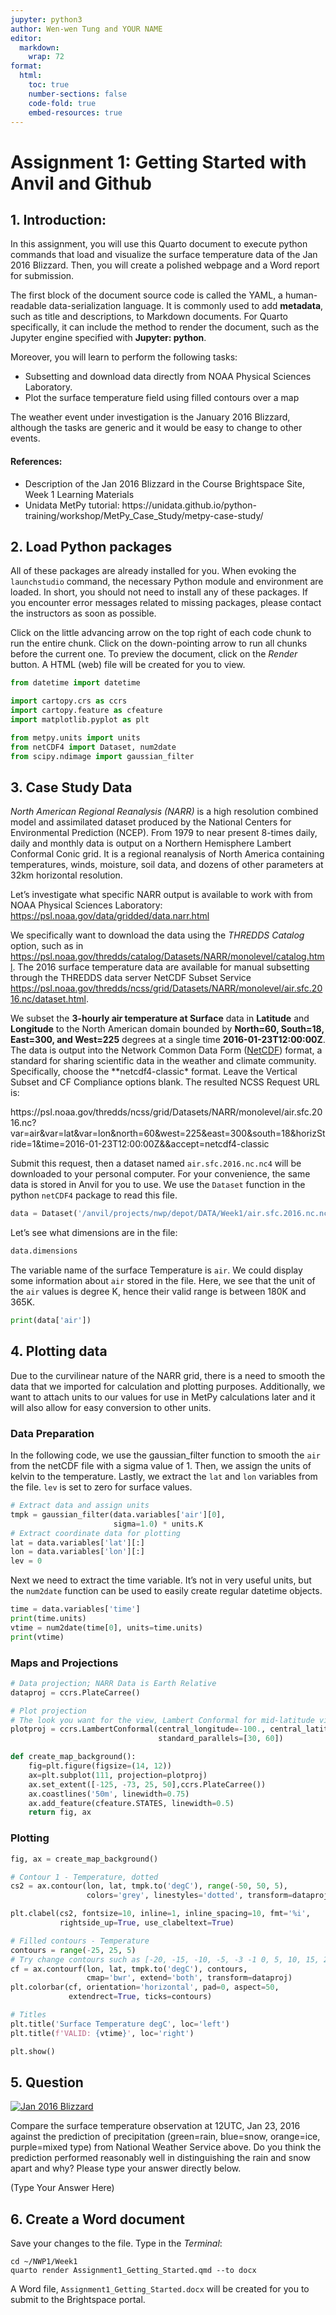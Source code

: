 ```yaml
---
jupyter: python3
author: Wen-wen Tung and YOUR NAME
editor: 
  markdown: 
    wrap: 72
format:
  html:
    toc: true
    number-sections: false
    code-fold: true
    embed-resources: true
---
```


# Assignment 1: Getting Started with Anvil and Github

## 1. Introduction:

In this assignment, you will use this Quarto document to execute python commands that load and visualize the surface temperature data of the Jan 2016 Blizzard. Then, you will create a polished webpage and a Word report for submission.  

The first block of the document source code is called the YAML, a human-readable data-serialization language. It is commonly used to add **metadata**, such as title and descriptions, to Markdown documents. For Quarto specifically, it can include the method to render the document, such as the Jupyter engine specified with **Jupyter: python**.


Moreover, you will learn to perform the following tasks:

 - Subsetting and download data directly from NOAA Physical Sciences Laboratory.
 - Plot the surface temperature field using filled contours over a map

The weather event under investigation is the January 2016 Blizzard, although the tasks are generic and it would be easy to change to other events. 

#### References:

- Description of the Jan 2016 Blizzard in the Course Brightspace Site, Week 1 Learning Materials
- Unidata MetPy tutorial: https://unidata.github.io/python-training/workshop/MetPy_Case_Study/metpy-case-study/


## 2. Load Python packages

All of these packages are already installed for you. When evoking the `launchstudio` command, the necessary Python module and environment are loaded. In short, you should not need to install any of these packages. If you encounter error messages related to missing packages, please contact the instructors as soon as possible. 

Click on the little advancing arrow on the top right of each code chunk to run the entire chunk. Click on the down-pointing arrow to run all chunks before the current one. To preview the document, click on the *Render* button. A HTML (web) file will be created for you to view.

```python
from datetime import datetime

import cartopy.crs as ccrs
import cartopy.feature as cfeature
import matplotlib.pyplot as plt

from metpy.units import units
from netCDF4 import Dataset, num2date
from scipy.ndimage import gaussian_filter
```

## 3. Case Study Data

*North American Regional Reanalysis (NARR)* is a high resolution combined model and assimilated dataset produced by the National Centers for Environmental Prediction (NCEP). From 1979 to near present 8-times daily, daily and monthly data is output on a Northern Hemisphere Lambert Conformal Conic grid. It is a regional reanalysis of North America containing temperatures, winds, moisture,
soil data, and dozens of other parameters at 32km horizontal resolution.

Let's investigate what specific NARR output is available to work with
from NOAA Physical Sciences Laboratory: [https://psl.noaa.gov/data/gridded/data.narr.html](https://psl.noaa.gov/data/gridded/data.narr.html)

We specifically want to download the data using the *THREDDS Catalog* option, such as in [https://psl.noaa.gov/thredds/catalog/Datasets/NARR/monolevel/catalog.html](https://psl.noaa.gov/thredds/catalog/Datasets/NARR/monolevel/catalog.html). The 2016 surface temperature data are available for manual subsetting through the THREDDS data server NetCDF Subset Service [https://psl.noaa.gov/thredds/ncss/grid/Datasets/NARR/monolevel/air.sfc.2016.nc/dataset.html](https://psl.noaa.gov/thredds/ncss/grid/Datasets/NARR/monolevel/air.sfc.2016.nc/dataset.html).

We subset the **3-hourly air temperature at Surface** data in **Latitude** and **Longitude** to the North American domain bounded by **North=60, South=18, East=300, and West=225** degrees at a single time **2016-01-23T12:00:00Z**. The data is output into the Network Common Data Form ([NetCDF](https://www.unidata.ucar.edu/software/netcdf/)) format, a
standard for sharing scientific data in the weather and climate
community. Specifically, choose the **netcdf4-classic* format. Leave the Vertical Subset and CF Compliance options blank. The resulted NCSS Request URL is:

https://psl.noaa.gov/thredds/ncss/grid/Datasets/NARR/monolevel/air.sfc.2016.nc?var=air&var=lat&var=lon&north=60&west=225&east=300&south=18&horizStride=1&time=2016-01-23T12:00:00Z&&accept=netcdf4-classic

Submit this request, then a dataset named `air.sfc.2016.nc.nc4` will be downloaded to your personal computer. For your convenience, the same data is stored in Anvil for you to use. We use the `Dataset` function in the python `netCDF4` package to read this file.


```python
data = Dataset('/anvil/projects/nwp/depot/DATA/Week1/air.sfc.2016.nc.nc4', 'r')
```

Let's see what dimensions are in the file:

```python
data.dimensions
```
The variable name of the surface Temperature is `air`. We could display some information about `air` stored in the file. Here, we see that the unit of the `air` values is degree K, hence their valid range is between 180K and 365K.

```python
print(data['air'])
```

## 4. Plotting data

Due to the curvilinear nature of the NARR grid, there is a need to smooth the data that we imported for calculation and plotting purposes. Additionally, we want to attach units to our values for use in MetPy calculations later and it will also allow for easy conversion to other units. 

### Data Preparation

In the following code, we use the gaussian_filter function to smooth the `air` from the netCDF file with a sigma value of 1. Then, we assign the units of kelvin to the temperature. Lastly, we extract the `lat` and `lon` variables from the file. `lev` is set to zero for surface values.

```python
# Extract data and assign units
tmpk = gaussian_filter(data.variables['air'][0],
                       sigma=1.0) * units.K
# Extract coordinate data for plotting
lat = data.variables['lat'][:]
lon = data.variables['lon'][:]
lev = 0
```

Next we need to extract the time variable. It's not in very useful
units, but the `num2date` function can be used to easily create regular
datetime objects.

```python
time = data.variables['time']
print(time.units)
vtime = num2date(time[0], units=time.units)
print(vtime)
```

### Maps and Projections

```python
# Data projection; NARR Data is Earth Relative
dataproj = ccrs.PlateCarree()

# Plot projection
# The look you want for the view, Lambert Conformal for mid-latitude view
plotproj = ccrs.LambertConformal(central_longitude=-100., central_latitude=40.,
                                 standard_parallels=[30, 60])
```

```python
def create_map_background():
    fig=plt.figure(figsize=(14, 12))
    ax=plt.subplot(111, projection=plotproj)
    ax.set_extent([-125, -73, 25, 50],ccrs.PlateCarree())
    ax.coastlines('50m', linewidth=0.75)
    ax.add_feature(cfeature.STATES, linewidth=0.5)
    return fig, ax
```

### Plotting

```python
fig, ax = create_map_background()

# Contour 1 - Temperature, dotted
cs2 = ax.contour(lon, lat, tmpk.to('degC'), range(-50, 50, 5),
                 colors='grey', linestyles='dotted', transform=dataproj)

plt.clabel(cs2, fontsize=10, inline=1, inline_spacing=10, fmt='%i',
           rightside_up=True, use_clabeltext=True)

# Filled contours - Temperature
contours = range(-25, 25, 5) 
# Try change contours such as [-20, -15, -10, -5, -3 -1 0, 5, 10, 15, 20]
cf = ax.contourf(lon, lat, tmpk.to('degC'), contours,
                 cmap='bwr', extend='both', transform=dataproj)
plt.colorbar(cf, orientation='horizontal', pad=0, aspect=50,
             extendrect=True, ticks=contours)

# Titles
plt.title('Surface Temperature degC', loc='left')
plt.title(f'VALID: {vtime}', loc='right')

plt.show()
```

## 5. Question


[![Jan 2016 Blizzard](https://upload.wikimedia.org/wikipedia/commons/2/26/Noaa-forecast-20160122.gif)](National Weather Service 24. hour forecast for blizzard in the eastern United States, for January 22-23, 2016)

Compare the surface temperature observation at 12UTC, Jan 23, 2016 against the prediction of precipitation (green=rain, blue=snow, orange=ice, purple=mixed type) from National Weather Service above.
Do you think the prediction performed reasonably well in distinguishing the rain and snow apart and why? Please type your answer directly below.

(Type Your Answer Here)






## 6. Create a Word document 

Save your changes to the file. Type in the *Terminal*:

```
cd ~/NWP1/Week1
quarto render Assignment1_Getting_Started.qmd --to docx
```
A Word file, `Assignment1_Getting_Started.docx` will be created for you to submit to the Brightspace portal.